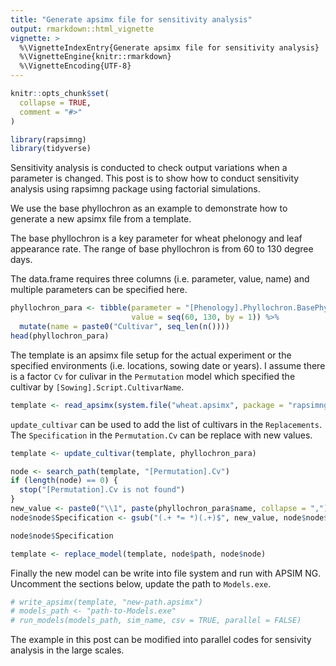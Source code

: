 ---
title: "Generate apsimx file for sensitivity analysis"
output: rmarkdown::html_vignette
vignette: >
  %\VignetteIndexEntry{Generate apsimx file for sensitivity analysis}
  %\VignetteEngine{knitr::rmarkdown}
  %\VignetteEncoding{UTF-8}
---

```{r, include = FALSE}
knitr::opts_chunk$set(
  collapse = TRUE,
  comment = "#>"
)
```

```{r setup, message=FALSE, warning=FALSE}
library(rapsimng)
library(tidyverse)
```

Sensitivity analysis is conducted to check output variations when a parameter is changed. This post is to show how to conduct sensitivity analysis using rapsimng package using factorial simulations.


We use the base phyllochron as an example to demonstrate how to generate a new apsimx file from a template. 


The base phyllochron is a key parameter for wheat phelonogy and leaf appearance rate. The range of base phyllochron is from 60 to 130 degree days. 

The data.frame requires three columns (i.e. parameter, value, name) and multiple parameters can be specified here. 

```{r define-parameter}
phyllochron_para <- tibble(parameter = "[Phenology].Phyllochron.BasePhyllochron.FixedValue", 
                           value = seq(60, 130, by = 1)) %>% 
  mutate(name = paste0("Cultivar", seq_len(n())))
head(phyllochron_para)
```

The template is an apsimx file setup for the actual experiment or the specified environments (i.e. locations, sowing date or years). I assume there is a factor `Cv` for culivar in the `Permutation` model which specified the cultivar by `[Sowing].Script.CultivarName`.

```{r}
template <- read_apsimx(system.file("wheat.apsimx", package = "rapsimng"))
```


`update_cultivar` can be used to add the list of cultivars in the `Replacements`. The `Specification` in the `Permutation.Cv` can be replace with new values.

```{r}
template <- update_cultivar(template, phyllochron_para)

node <- search_path(template, "[Permutation].Cv")    
if (length(node) == 0) {
  stop("[Permutation].Cv is not found")
}
new_value <- paste0("\\1", paste(phyllochron_para$name, collapse = ","))
node$node$Specification <- gsub("(.+ *= *)(.+)$", new_value, node$node$Specification)

node$node$Specification

template <- replace_model(template, node$path, node$node)
```

Finally the new model can be write into file system and run with APSIM NG. Uncomment the sections below, update the path to `Models.exe`. 
```{r}

# write_apsimx(template, "new-path.apsimx")
# models_path <- "path-to-Models.exe"
# run_models(models_path, sim_name, csv = TRUE, parallel = FALSE)
```

The example in this post can be modified into parallel codes for sensivity analysis in the large scales. 
